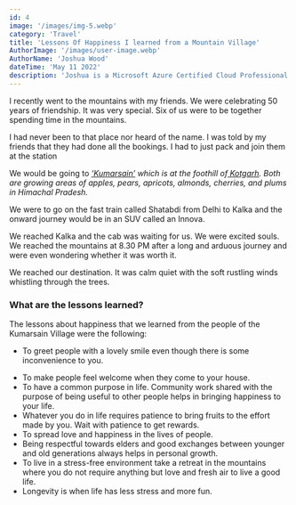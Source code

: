 ```yaml
---
id: 4
image: '/images/img-5.webp'
category: 'Travel'
title: 'Lessons Of Happiness I learned from a Mountain Village'
AuthorImage: '/images/user-image.webp'
AuthorName: 'Joshua Wood'
dateTime: 'May 11 2022'
description: 'Joshua is a Microsoft Azure Certified Cloud Professional and a Google Certified Associate Cloud Engineer. A Data Analytics at Acme, specializing in the use of cloud infrastructure for Machine Learning and Deep Learning operation at scale.'
---
```


I recently went to the mountains with my friends. We were celebrating 50 years of friendship. It was very special. Six of us were to be together spending time in the mountains.

I had never been to that place nor heard of the name. I was told by my friends that they had done all the bookings. I had to just pack and join them at the station

We would be going to _[‘Kumarsain’](https://en.wikipedia.org/wiki/Kumarsain) which is at the foothill of[ Kotgarh](https://www.incredibleindia.org/content/incredibleindia/en/destinations/shimla/kotgarh.html). Both are growing areas of apples, pears, apricots, almonds, cherries, and plums in Himachal Pradesh._

We were to go on the fast train called Shatabdi from Delhi to Kalka and the onward journey would be in an SUV called an Innova.

We reached Kalka and the cab was waiting for us. We were excited souls. We reached the mountains at 8.30 PM after a long and arduous journey and were even wondering whether it was worth it.

We reached our destination. It was calm quiet with the soft rustling winds whistling through the trees.

### What are the lessons learned?

The lessons about happiness that we learned from the people of the Kumarsain Village were the following:

- To greet people with a lovely smile even though there is some inconvenience to you.

* To make people feel welcome when they come to your house.
* To have a common purpose in life. Community work shared with the purpose of being useful to other people helps in bringing happiness to your life.
* Whatever you do in life requires patience to bring fruits to the effort made by you. Wait with patience to get rewards.
* To spread love and happiness in the lives of people.
* Being respectful towards elders and good exchanges between younger and old generations always helps in personal growth.
* To live in a stress-free environment take a retreat in the mountains where you do not require anything but love and fresh air to live a good life.
* Longevity is when life has less stress and more fun.
